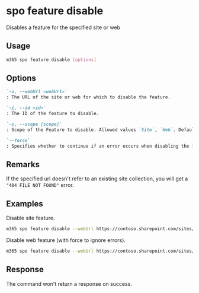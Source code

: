 
# spo feature disable

Disables a feature for the specified site or web

## Usage

```sh
m365 spo feature disable [options]
```

## Options

```md definition-list
`-u, --webUrl <webUrl>`
: The URL of the site or web for which to disable the feature.

`-i, --id <id>`
: The ID of the feature to disable.

`-s, --scope [scope]`
: Scope of the Feature to disable. Allowed values `Site`, `Web`. Default `Web`.

`--force`
: Specifies whether to continue if an error occurs when disabling the feature.
```

<Global />

## Remarks

If the specified url doesn't refer to an existing site collection, you will get a `"404 FILE NOT FOUND"` error.

## Examples

Disable site feature.

```sh
m365 spo feature disable --webUrl https://contoso.sharepoint.com/sites/salis --id 915c240e-a6cc-49b8-8b2c-0bff8b553ed3 --scope Site
```

Disable web feature (with force to ignore errors).

```sh
m365 spo feature disable --webUrl https://contoso.sharepoint.com/sites/salis --id 00bfea71-5932-4f9c-ad71-1557e5751100 --scope Web --force
```

## Response

The command won't return a response on success.
